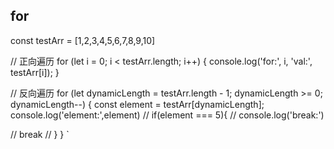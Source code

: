 
## for
const testArr =  [1,2,3,4,5,6,7,8,9,10]

// 正向遍历
for (let i = 0; i < testArr.length; i++) {
    console.log('for:', i, 'val:', testArr[i]);
}

// 反向遍历
for (let dynamicLength = testArr.length - 1; dynamicLength >= 0; dynamicLength--) {
  const element = testArr[dynamicLength];
  console.log('element:',element) 
  // if(element === 5){
  //   console.log('break:') 

  //   break
  // }
}
`

<CodePannel code={test1} height='400px' name='forBase'/>